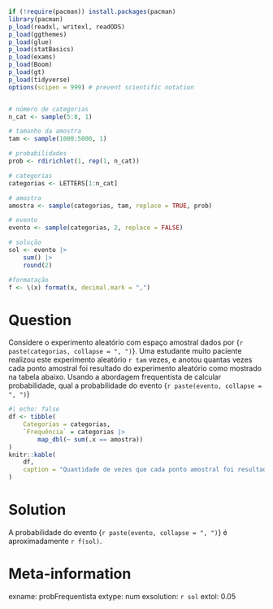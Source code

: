 ```r
if (!require(pacman)) install.packages(pacman)
library(pacman)
p_load(readxl, writexl, readODS)
p_load(ggthemes)
p_load(glue)
p_load(statBasics)
p_load(exams)
p_load(Boom)
p_load(gt)
p_load(tidyverse)
options(scipen = 999) # prevent scientific notation


# número de categorias
n_cat <- sample(5:8, 1)

# tamanho da amostra
tam <- sample(1000:5000, 1)

# probabilidades
prob <- rdirichlet(1, rep(1, n_cat))

# categorias
categorias <- LETTERS[1:n_cat]

# amostra
amostra <- sample(categorias, tam, replace = TRUE, prob)

# evento
evento <- sample(categorias, 2, replace = FALSE)

# solução
sol <- evento |>
    sum() |>
    round(2)

#formatação
f <- \(x) format(x, decimal.mark = ",")
```

Question
========

Considere o experimento aleatório com espaço amostral dados por {`r paste(categorias, collapse = ", ")`}. Uma estudante muito paciente realizou este experimento aleatório `r tam` vezes, e anotou quantas vezes cada ponto amostral foi resultado do experimento aleatório como mostrado na tabela abaixo. Usando a abordagem frequentista de calcular probabilidade, qual a probabilidade do evento {`r paste(evento, collapse = ", ")`}

```r
#| echo: false
df <- tibble(
    Categorias = categorias,
    `Frequência` = categorias |>
        map_dbl(~ sum(.x == amostra))
)
knitr::kable(
    df,
    caption = "Quantidade de vezes que cada ponto amostral foi resultado do experimento aleatório"
)
```

Solution
========
A probabilidade do evento {`r paste(evento, collapse = ", ")`} é aproximadamente `r f(sol)`.


Meta-information
================
exname: probFrequentista
extype: num
exsolution: `r sol`
extol: 0.05